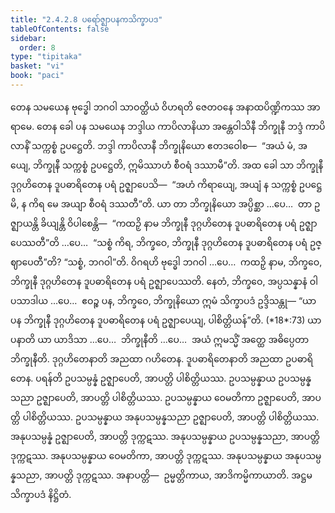 ```yaml
---
title: "2.4.2.8 ပရော်ဇ္ဈာပနကသိက္ခာပဒ"
tableOfContents: false
sidebar:
  order: 8
type: "tipitaka"
basket: "vi"
book: "paci"
---
```



<DynamicBreadcrumb />

<Division number="869" book="paci" e="ch" v="2" p="362">

<Paragraph number="2759" book="paci">
တေန သမယေန ဗုဒ္ဓေါ ဘဂဝါ သာဝတ္ထိယံ ဝိဟရတိ ဇေတဝနေ အနာထပိဏ္ဍိကဿ အာရာမေ. တေန ခေါ ပန သမယေန ဘဒ္ဒါယ ကာပိလာနိယာ အန္တေဝါသိနီ ဘိက္ခုနီ ဘဒ္ဒံ ကာပိလာနိံ သက္ကစ္စံ ဥပဋ္ဌေတိ. ဘဒ္ဒါ ကာပိလာနီ ဘိက္ခုနိယော ဧတဒဝေါစ—  “အယံ မံ, အယျေ, ဘိက္ခုနီ သက္ကစ္စံ ဥပဋ္ဌေတိ, ဣမိဿာဟံ စီဝရံ ဒဿာမီ”တိ. အထ ခေါ သာ ဘိက္ခုနီ ဒုဂ္ဂဟိတေန ဒူပဓာရိတေန ပရံ ဥဇ္ဈာပေသိ—  “အဟံ ကိရာယျေ, အယျံ န သက္ကစ္စံ ဥပဋ္ဌေမိ, န ကိရ မေ အယျာ စီဝရံ ဒဿတီ”တိ.
</Paragraph>

<Paragraph number="2760" book="paci">
ယာ တာ ဘိက္ခုနိယော အပ္ပိစ္ဆာ …ပေ…  တာ ဥဇ္ဈာယန္တိ ခိယျန္တိ ဝိပါစေန္တိ—  “ကထဉှိ နာမ ဘိက္ခုနီ ဒုဂ္ဂဟိတေန ဒူပဓာရိတေန ပရံ ဥဇ္ဈာပေဿတီ”တိ …ပေ…  “သစ္စံ ကိရ, ဘိက္ခဝေ, ဘိက္ခုနီ ဒုဂ္ဂဟိတေန ဒူပဓာရိတေန ပရံ ဥဇ္ဈာပေတီ”တိ? “သစ္စံ, ဘဂဝါ”တိ. ဝိဂရဟိ ဗုဒ္ဓေါ ဘဂဝါ …ပေ…  ကထဉှိ နာမ, ဘိက္ခဝေ, ဘိက္ခုနီ ဒုဂ္ဂဟိတေန ဒူပဓာရိတေန ပရံ ဥဇ္ဈာပေဿတိ. နေတံ, ဘိက္ခဝေ, အပ္ပသန္နာနံ ဝါ ပသာဒါယ …ပေ…  ဧဝဉ္စ ပန, ဘိက္ခဝေ, ဘိက္ခုနိယော ဣမံ သိက္ခာပဒံ ဥဒ္ဒိသန္တု—
</Paragraph>

</Division>
<Division number="870" book="paci" e="ch" v="2" p="362">

<Paragraph number="2761" book="paci">
<Emphasis>“ယာ ပန ဘိက္ခုနီ ဒုဂ္ဂဟိတေန ဒူပဓာရိတေန ပရံ ဥဇ္ဈာပေယျ, ပါစိတ္တိယန်”</Emphasis>တိ. (*18*:<Emphasis>73</Emphasis>)
</Paragraph>

</Division>
<Division number="871" book="paci" e="ch" v="2" p="362">

<Paragraph number="2762" book="paci">
<Emphasis>ယာ ပနာ</Emphasis>တိ ယာ ယာဒိသာ …ပေ…  <Emphasis>ဘိက္ခုနီ</Emphasis>တိ …ပေ…  အယံ ဣမသ္မိံ အတ္ထေ အဓိပ္ပေတာ ဘိက္ခုနီတိ.
</Paragraph>

<Paragraph number="2763" book="paci">
<Emphasis>ဒုဂ္ဂဟိတေနာ</Emphasis>တိ အညထာ ဂဟိတေန.
</Paragraph>

<Paragraph number="2764" book="paci">
<Emphasis>ဒူပဓာရိတေနာ</Emphasis>တိ အညထာ ဥပဓာရိတေန.
</Paragraph>

<Paragraph number="2765" book="paci">
<Emphasis>ပရန်</Emphasis>တိ ဥပသမ္ပန္နံ ဥဇ္ဈာပေတိ, အာပတ္တိ ပါစိတ္တိယဿ.
</Paragraph>

</Division>
<Division number="872" book="paci" e="ch" v="2" p="362">

<Paragraph number="2766" book="paci">
ဥပသမ္ပန္နာယ ဥပသမ္ပန္နသညာ ဥဇ္ဈာပေတိ, အာပတ္တိ ပါစိတ္တိယဿ. ဥပသမ္ပန္နာယ ဝေမတိကာ ဥဇ္ဈာပေတိ, အာပတ္တိ ပါစိတ္တိယဿ. ဥပသမ္ပန္နာယ အနုပသမ္ပန္နသညာ ဥဇ္ဈာပေတိ, အာပတ္တိ ပါစိတ္တိယဿ.
</Paragraph>

<Paragraph number="2767" book="paci">
အနုပသမ္ပန္နံ ဥဇ္ဈာပေတိ, အာပတ္တိ ဒုက္ကဋဿ. အနုပသမ္ပန္နာယ ဥပသမ္ပန္နသညာ, အာပတ္တိ ဒုက္ကဋဿ. အနုပသမ္ပန္နာယ ဝေမတိကာ, အာပတ္တိ ဒုက္ကဋဿ. အနုပသမ္ပန္နာယ အနုပသမ္ပန္နသညာ, အာပတ္တိ ဒုက္ကဋဿ.
</Paragraph>

</Division>
<Division number="873" book="paci" e="ch" v="2" p="363">

<Paragraph number="2768" book="paci">
အနာပတ္တိ—  ဥမ္မတ္တိကာယ, အာဒိကမ္မိကာယာတိ.

</Paragraph>
</Division>

<Paragraph number="2769" type="center" book="paci">
အဋ္ဌမသိက္ခာပဒံ နိဋ္ဌိတံ.
</Paragraph>